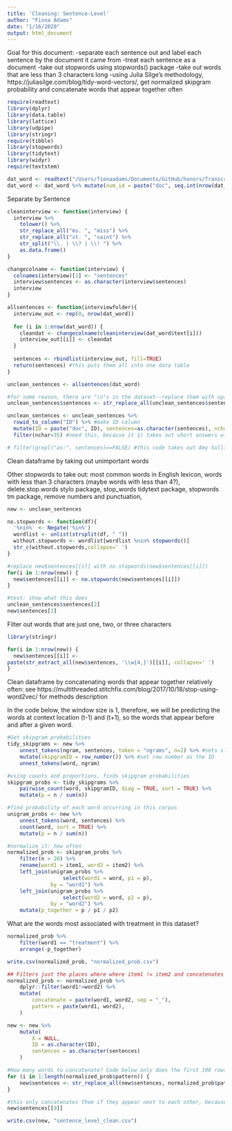 ```yaml
---
title: 'Cleaning: Sentence-Level'
author: "Fiona Adams"
date: "1/16/2020"
output: html_document
---
```


Goal for this document:
-separate each sentence out and label each sentence by the document it came from
-treat each sentence as a document
-take out stopwords using stopwords() package
-take out words that are less than 3 characters long
-using Julia Silge's methodology, https://juliasilge.com/blog/tidy-word-vectors/, get normalized skipgram probability and concatenate words that appear together often

```r
require(readtext)
library(dplyr)
library(data.table)
library(lattice)
library(udpipe)
library(stringr)
require(tibble)
library(stopwords)
library(tidytext)
library(widyr)
require(textstem)

dat_word <- readtext("/Users/fionaadams/Documents/GitHub/honors/TranscriptTest/*.docx")
dat_word <- dat_word %>% mutate(num_id = paste("doc", seq.int(nrow(dat_word)))) #get numerical ids, so easier to find in future
```

Separate by Sentence
```r
cleaninterview <- function(interview) {
  interview %>% 
    tolower() %>%
    str_replace_all("ms. ", "miss") %>%
    str_replace_all("st. ", "saint") %>%
    str_split("\\. | \\? | \\! ") %>%
    as.data.frame()
}

changecolname <- function(interview) {
  colnames(interview)[1] <- "sentences"
  interview$sentences <- as.character(interview$sentences)
  interview
}

allsentences <- function(interviewfolder){
  interview_out <- rep(0, nrow(dat_word))
  
  for (i in 1:nrow(dat_word)) {
    cleandat <- changecolname(cleaninterview(dat_word$text[i]))
    interview_out[[i]] <- cleandat
  }
  
  sentences <- rbindlist(interview_out, fill=TRUE)
  return(sentences) #this puts them all into one data table
}

unclean_sentences <- allsentences(dat_word)

#for some reason, there are "\n"s in the dataset--replace them with spaces.
unclean_sentences$sentences <- str_replace_all(unclean_sentences$sentences, "\n", " ")

unclean_sentences <- unclean_sentences %>% 
  rowid_to_column("ID") %>% #make ID column
  mutate(ID = paste("doc", ID), sentences=as.character(sentences), nchar = nchar(sentences)) %>%
  filter(nchar>35) #need this, because it 1) takes out short answers with little meaning, ex. "Yes" and 2) takes out answers that are *just* stopwords. May lose some meaning here, but guessing not a lot--can revisit later if need be.

# filter(grepl("as:", sentences)==FALSE) #this code takes out Amy Sullivan's questions--this takes forever when splitting on the sentence level!! Took out, but may put back in
```

Clean dataframe by taking out unimportant words

Other stopwords to take out: most common words in English lexicon, words with less than 3 characters (maybe words with less than 4?), delete.stop.words stylo package, stop_words tidytext package, stopwords tm package, remove numbers and punctuation, 
```r
new <- unclean_sentences

no.stopwords <- function(df){
  '%nin%' <- Negate('%in%')
  wordlist <- unlist(strsplit(df, " "))
  without.stopwords <- wordlist[wordlist %nin% stopwords()]
  str_c(without.stopwords,collapse=' ')  
}

#replace new$sentences[[i]] with no.stopwords(new$sentences[[i]])
for(i in 1:nrow(new)) {
  new$sentences[[i]] <- no.stopwords(new$sentences[[i]])
}

#test: show what this does
unclean_sentences$sentences[2]
new$sentences[2]
```

Filter out words that are just one, two, or three characters
```r
library(stringr)

for(i in 1:nrow(new)) {
  new$sentences[[i]] <-
paste(str_extract_all(new$sentences, '\\w{4,}')[[i]], collapse=' ')
}
```

Clean dataframe by concatenating words that appear together relatively often: see https://multithreaded.stitchfix.com/blog/2017/10/18/stop-using-word2vec/ for methods description

In the code below, the window size is 1, therefore, we will be predicting the words at context location (t-1) and (t+1), so the words that appear before and after a given word.
```r
#Get skipgram probabilities
tidy_skipgrams <- new %>%
    unnest_tokens(ngram, sentences, token = "ngrams", n=2) %>% #sets sliding window of 2
    mutate(skipgramID = row_number()) %>% #set row number as the ID
    unnest_tokens(word, ngram)

#using counts and proportions, finds skipgram probabilities
skipgram_probs <- tidy_skipgrams %>%
    pairwise_count(word, skipgramID, diag = TRUE, sort = TRUE) %>%
    mutate(p = n / sum(n))

#find probability of each word occurring in this corpus
unigram_probs <- new %>%
    unnest_tokens(word, sentences) %>%
    count(word, sort = TRUE) %>%
    mutate(p = n / sum(n))

#normalize it: how often 
normalized_prob <- skipgram_probs %>%
    filter(n > 20) %>%
    rename(word1 = item1, word2 = item2) %>%
    left_join(unigram_probs %>%
                  select(word1 = word, p1 = p),
              by = "word1") %>%
    left_join(unigram_probs %>%
                  select(word2 = word, p2 = p),
              by = "word2") %>%
    mutate(p_together = p / p1 / p2)
```

What are the words most associated with treatment in this dataset? 
```r
normalized_prob %>%
    filter(word1 == "treatment") %>%
    arrange(-p_together)
```

```r
write.csv(normalized_prob, "normalized_prob.csv")
```

```r
## Filters just the places where where item1 != item2 and concatenates these words
normalized_prob <- normalized_prob %>%
    dplyr::filter(word1!=word2) %>%
    mutate(
        concatenate = paste(word1, word2, sep = "_"),
        pattern = paste(word1, word2),
    )
```

```r
new <- new %>%
    mutate(
        X = NULL,
        ID = as.character(ID),
        sentences = as.character(sentences)
    )

#How many words to concatenate? Code below only does the first 100 rows. We shouldn't do all of them, but what should be the threshold?
for (i in 1:length(normalized_prob$pattern)) {
    new$sentences <- str_replace_all(new$sentences, normalized_prob$pattern[i], normalized_prob$concatenate[i])
}
```

```r
#this only concatenates them if they appear next to each other, because it looks for the pattern--so does a larger window affect this? try some things out and see! Do we get a different new$sentences[9] with different window lengths? Why?
new$sentences[[9]]
```

```r
write.csv(new, "sentence_level_clean.csv")
```

